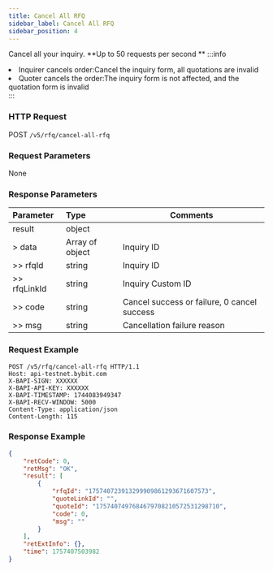 ```yaml
---
title: Cancel All RFQ
sidebar_label: Cancel All RFQ
sidebar_position: 4
---
```

Cancel all your inquiry. **Up to 50 requests per second ** 
:::info
<li>Inquirer cancels order:Cancel the inquiry form, all quotations are invalid</li><li> Quoter cancels the order:The inquiry form is not affected, and the quotation form is invalid</li>
:::

### HTTP Request
POST `/v5/rfq/cancel-all-rfq`

### Request Parameters
None

### Response Parameters
| Parameter | Type | Comments|
|:----- |:-----|----- |
|result |object ||
|> data |Array of object |Inquiry ID |
|>> rfqId |string |Inquiry ID |
|>> rfqLinkId |string |Inquiry Custom ID |
|>> code |string |Cancel success or failure, 0 cancel success |
|>> msg |string |Cancellation failure reason |

### Request Example

```http
POST /v5/rfq/cancel-all-rfq HTTP/1.1
Host: api-testnet.bybit.com
X-BAPI-SIGN: XXXXXX
X-BAPI-API-KEY: XXXXXX
X-BAPI-TIMESTAMP: 1744083949347
X-BAPI-RECV-WINDOW: 5000
Content-Type: application/json
Content-Length: 115

```

### Response Example

```json
{
    "retCode": 0,
    "retMsg": "OK",
    "result": [
        {
            "rfqId": "175740723913299909861293671607573",
            "quoteLinkId": "",
            "quoteId": "1757407497684679708210572531298710",
            "code": 0,
            "msg": ""
        }
    ],
    "retExtInfo": {},
    "time": 1757407503982
}

```
